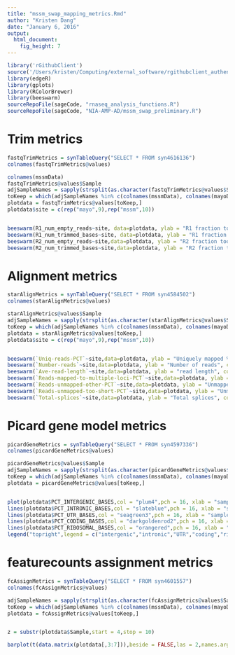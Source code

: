 ```yaml
---
title: "mssm_swap_mapping_metrics.Rmd"
author: "Kristen Dang"
date: "January 6, 2016"
output: 
  html_document: 
    fig_height: 7
---
```




```r
library('rGithubClient')
source('/Users/kristen/Computing/external_software/rgithubclient_authenticate.R')
library(edgeR)
library(gplots)
library(RColorBrewer)
library(beeswarm)
sourceRepoFile(sageCode, "rnaseq_analysis_functions.R")
sourceRepoFile(sageCode, "NIA-AMP-AD/mssm_swap_preliminary.R")
```


# Trim metrics
```r
fastqTrimMetrics = synTableQuery("SELECT * FROM syn4616136")
colnames(fastqTrimMetrics@values)

colnames(mssmData)
fastqTrimMetrics@values$Sample
adjSampleNames = sapply(strsplit(as.character(fastqTrimMetrics@values$Sample), "[.]"), function(x){ return(x[1]) } )
toKeep = which(adjSampleNames %in% c(colnames(mssmData), colnames(mayoData)))
plotdata = fastqTrimMetrics@values[toKeep,]
plotdata$site = c(rep("mayo",9),rep("mssm",10))


beeswarm(R1_num_empty_reads~site, data=plotdata, ylab = "R1 fraction too short after trim", col = c("goldenrod","red"),pch = 16)
beeswarm(R1_num_trimmed_bases~site, data=plotdata, ylab = "R1 fraction trimmed bases", col = c("goldenrod","red"),pch = 16)
beeswarm(R2_num_empty_reads~site,data=plotdata, ylab = "R2 fraction too short after trim", col = c("goldenrod","red"),pch = 16)
beeswarm(R2_num_trimmed_bases~site,data=plotdata, ylab = "R2 fraction trimmed bases", col = c("goldenrod","red"),pch = 16)

```

# Alignment metrics
```r
starAlignMetrics = synTableQuery("SELECT * FROM syn4584502")
colnames(starAlignMetrics@values)

starAlignMetrics@values$Sample
adjSampleNames = sapply(strsplit(as.character(starAlignMetrics@values$Sample), "[.]"), function(x){ return(x[1]) } )
toKeep = which(adjSampleNames %in% c(colnames(mssmData), colnames(mayoData)))
plotdata = starAlignMetrics@values[toKeep,]
plotdata$site = c(rep("mayo",9),rep("mssm",10))


beeswarm(`Uniq-reads-PCT`~site,data=plotdata, ylab = "Uniquely mapped %", col = c("goldenrod","red"),pch = 16)
beeswarm(`Number-reads`~site,data=plotdata, ylab = "Number of reads", col = c("goldenrod","red"),pch = 16)
beeswarm(`Ave-read-length`~site,data=plotdata, ylab = "read length", col = c("goldenrod","red"),pch = 16)
beeswarm(`Reads-mapped-to-multiple-loci-PCT`~site,data=plotdata, ylab = "Multiple loci %", col = c("goldenrod","red"),pch = 16)
beeswarm(`Reads-unmapped-other-PCT`~site,data=plotdata, ylab = "Unmapped, not mismatch %", col = c("goldenrod","red"),pch = 16)
beeswarm(`Reads-unmapped-too-short-PCT`~site,data=plotdata, ylab = "Unmapped, too short %", col = c("goldenrod","red"),pch = 16)
beeswarm(`Total-splices`~site,data=plotdata, ylab = "Total splices", col = c("goldenrod","red"),pch = 16)

```

# Picard gene model metrics
```r
picardGeneMetrics = synTableQuery("SELECT * FROM syn4597336")
colnames(picardGeneMetrics@values)

picardGeneMetrics@values$Sample
adjSampleNames = sapply(strsplit(as.character(picardGeneMetrics@values$Sample), "[.]"), function(x){ return(x[1]) } )
toKeep = which(adjSampleNames %in% c(colnames(mssmData), colnames(mayoData)))
plotdata = picardGeneMetrics@values[toKeep,]


plot(plotdata$PCT_INTERGENIC_BASES,col = "plum4",pch = 16, xlab = "samples",type = "o",ylab = "fraction reads", ylim = range(0,1))
lines(plotdata$PCT_INTRONIC_BASES,col = "slateblue",pch = 16, xlab = "samples",type = "o")
lines(plotdata$PCT_UTR_BASES,col = "seagreen3",pch = 16, xlab = "samples",type = "o")
lines(plotdata$PCT_CODING_BASES,col = "darkgoldenrod2",pch = 16, xlab = "samples",type = "o")
lines(plotdata$PCT_RIBOSOMAL_BASES,col = "orangered",pch = 16, xlab = "samples",type = "o")
legend("topright",legend = c("intergenic","intronic","UTR","coding","ribosomal"),col = c("plum4","slateblue","seagreen3","darkgoldenrod2","orangered"),pch=16)
```

# featurecounts assignment metrics
```r
fcAssignMetrics = synTableQuery("SELECT * FROM syn4601557")
colnames(fcAssignMetrics@values)

adjSampleNames = sapply(strsplit(as.character(fcAssignMetrics@values$Sample), "[.]"), function(x){ return(x[1]) } )
toKeep = which(adjSampleNames %in% c(colnames(mssmData), colnames(mayoData)))
plotdata = fcAssignMetrics@values[toKeep,]


z = substr(plotdata$Sample,start = 4,stop = 10)

barplot(t(data.matrix(plotdata[,3:7])),beside = FALSE,las = 2,names.arg = z,legend.text = colnames(plotdata[,3:7]),col = brewer.pal(n=5,name="Accent"),main = "read counting results")

```
